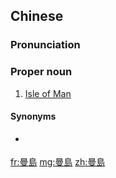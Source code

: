 ==Chinese==
{{zh-forms|s=曼岛|type=11|gloss=-}}

===Pronunciation===
{{zh-pron
|m=Màndǎo
|c=maan6 dou2
|cat=pn
}}

===Proper noun===
{{zh-proper noun}}

# {{lb|zh|Taiwan}} [[Isle of Man]]

====Synonyms====
* {{qualifier|Mainland Chinese}} {{zh-l|馬恩島}}

[[fr:曼島]]
[[mg:曼島]]
[[zh:曼島]]